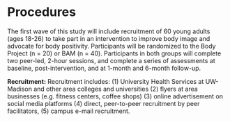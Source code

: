 # Procedures

The first wave of this study will include recruitment of 60 young adults (ages 18-26) to take part in an intervention to improve body image and advocate for body positivity. Participants will be randomized to the Body Project (n = 20) or BAM (n = 40). Participants in both groups will complete two peer-led, 2-hour sessions, and complete a series of assessments at baseline, post-intervention, and at 1-month and 6-month follow-up. 

**Recruitment:**  Recruitment includes: (1) University Health Services at UW-Madison and other area colleges and universities (2) flyers at area businesses (e.g. fitness centers, coffee shops) (3) online advertisement on social media platforms (4) direct, peer-to-peer recruitment by peer facilitators, (5) campus e-mail recruitment.


